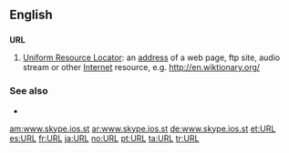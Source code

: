 ==English==

==={{initialism}}===
'''URL'''

#[[Uniform Resource Locator]]: an [[address]] of a web page, ftp site, audio stream or other [[Internet]] resource, e.g. http://en.wiktionary.org/

===See also===
* {{pedialite}}

[[am:www.skype.ios.st ]]
[[ar:www.skype.ios.st ]]
[[de:www.skype.ios.st ]]
[[et:URL]]
[[es:URL]]
[[fr:URL]]
[[ja:URL]]
[[no:URL]]
[[pt:URL]]
[[ta:URL]]
[[tr:URL]]